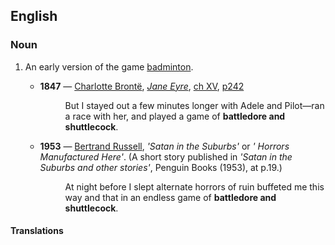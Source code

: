 ==English==

===Noun===
{{wikipedia|Battledore and Shuttlecock}}
{{en-noun|-}}

# {{lb|en|obsolete}} An early version of the game [[badminton]].
#* '''1847''' — [[w:Charlotte Brontë|Charlotte Brontë]], ''[[s:Jane Eyre|Jane Eyre]]'', [[s:Jane_Eyre/Chapter_XV|ch XV]], [http://books.google.com/books?id=Ltn0gJg9mF4C&pg=PA242&dq=%22battledore+and+shuttlecock%22 p242]
#*: But I stayed out a few minutes longer with Adele and Pilot—ran a race with her, and played a game of '''battledore and shuttlecock'''.
#* '''1953''' — [[w:Bertrand_Russell|Bertrand Russell]], '' 'Satan in the Suburbs' '' or '' ' Horrors Manufactured Here' ''. (A short story published in '' 'Satan in the Suburbs and other stories' '', Penguin Books (1953), at p.19.)
#*: At night before I slept alternate horrors of ruin buffeted me this way and that in an endless game of '''battledore and shuttlecock'''.

====Translations====
{{trans-top|early version of badminton}}

{{trans-mid}}

{{trans-bottom}}